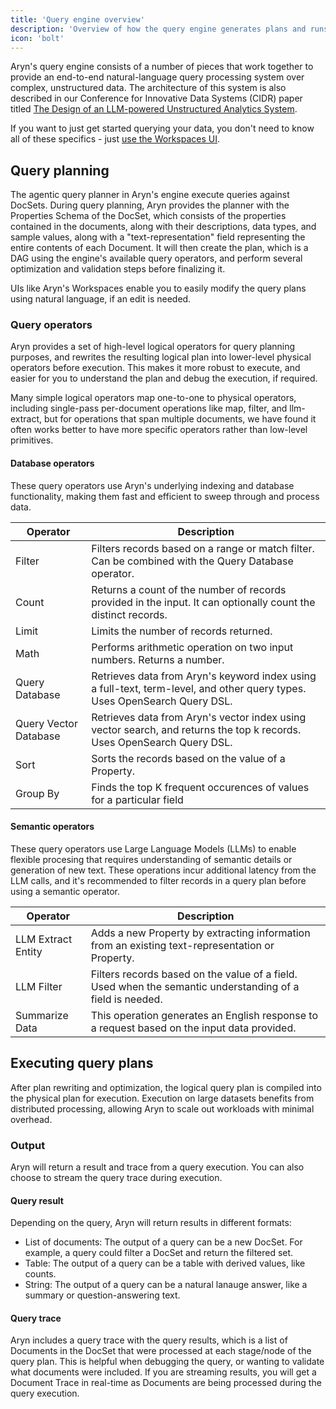 ```yaml
---
title: 'Query engine overview'
description: 'Overview of how the query engine generates plans and runs them'
icon: 'bolt'
---
```


Aryn's query engine consists of a number of pieces that work together to provide an end-to-end natural-language query processing system over complex, unstructured data. The architecture of this system is also described in our Conference for Innovative Data Systems (CIDR) paper titled [The Design of an LLM-powered Unstructured Analytics System](https://arxiv.org/abs/2409.00847).

If you want to just get started querying your data, you don't need to know all of these specifics - just [use the Workspaces UI](aryn-platform/querying-data/deep-analytics/using_workspaces). 


## Query planning

The agentic query planner in Aryn's engine execute queries against DocSets. During query planning, Aryn provides the planner with the Properties Schema of the DocSet, which consists of the properties contained in the documents, along with their descriptions, data types, and sample values, along with a "text-representation" field representing the entire contents of each Document. It will then create the plan, which is a DAG using the engine's available query operators, and perform several optimization and validation steps before finalizing it.

UIs like Aryn's Workspaces enable you to easily modify the query plans using natural language, if an edit is needed.

### Query operators

Aryn provides a set of high-level logical operators for query planning purposes, and rewrites the resulting logical plan into lower-level physical operators before execution. This makes it more robust to execute, and easier for you to understand the plan and debug the execution, if required.

Many simple logical operators map one-to-one to physical operators, including single-pass per-document operations like map, filter, and llm-extract, but for operations that span multiple documents, we have found it often works better to have more specific operators rather than low-level primitives.

#### Database operators

These query operators use Aryn's underlying indexing and database functionality, making them fast and efficient to sweep through and process data.


| Operator              | Description                                                                                                           |
| --------              | -------------------------------------                                                                                 |
| Filter                | Filters records based on a range or match filter. Can be combined with the Query Database operator.                      |
| Count                 | Returns a count of the number of records provided in the input. It can optionally count the distinct records.         |
| Limit                 | Limits the number of records returned.                                                                                |
| Math                  | Performs arithmetic operation on two input numbers. Returns a number.                                                 |
| Query Database        | Retrieves data from Aryn's keyword index using a full-text, term-level, and other query types. Uses OpenSearch Query DSL.     | 
| Query Vector Database | Retrieves data from Aryn's vector index using vector search, and returns the top k records. Uses OpenSearch Query DSL.    | 
| Sort                  | Sorts the records based on the value of a Property.                                                                      |
| Group By              | Finds the top K frequent occurences of values for a particular field |



#### Semantic operators

These query operators use Large Language Models (LLMs) to enable flexible procesing that requires understanding of semantic details or generation of new text. These operations incur additional latency from the LLM calls, and it's recommended to filter records in a query plan before using a semantic operator.


| Operator              | Description                                                                                                           |
| --------              | -------------------------------------                                                                                 |
| LLM Extract Entity    | Adds a new Property by extracting information from an existing text-representation or Property.                       |
| LLM Filter            | Filters records based on the value of a field. Used when the semantic understanding of a field is needed.             |
| Summarize Data        | This operation generates an English response to a request based on the input data provided.                           |


## Executing query plans

After plan rewriting and optimization, the logical query plan is compiled into the physical plan for execution.  Execution on large datasets benefits from distributed processing, allowing Aryn to scale out workloads with minimal overhead.


### Output

Aryn will return a result and trace from a query execution. You can also choose to stream the query trace during execution.

#### Query result

Depending on the query, Aryn will return results in different formats:

* List of documents: The output of a query can be a new DocSet. For example, a query could filter a DocSet and return the filtered set.
* Table: The output of a query can be a table with derived values, like counts.
* String: The output of a query can be a natural lanauge answer, like a summary or question-answering text.


#### Query trace

Aryn includes a query trace with the query results, which is a list of Documents in the DocSet that were processed at each stage/node of the query plan. This is helpful when debugging the query, or wanting to validate what documents were included. If you are streaming results, you will get a Document Trace in real-time as Documents are being processed during the query execution.


